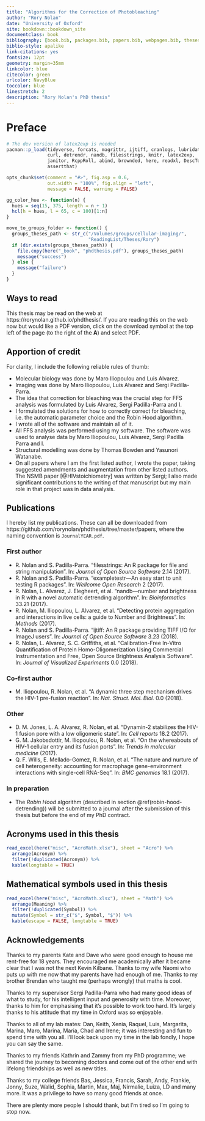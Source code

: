 ```yaml
--- 
title: "Algorithms for the Correction of Photobleaching"
author: "Rory Nolan"
date: "University of Oxford"
site: bookdown::bookdown_site
documentclass: book
bibliography: [book.bib, packages.bib, papers.bib, webpages.bib, theses.bib]
biblio-style: apalike
link-citations: yes
fontsize: 12pt
geometry: margin=35mm
linkcolor: blue
citecolor: green
urlcolor: NavyBlue
toccolor: blue
linestretch: 2
description: "Rory Nolan's PhD thesis"
---
```



# Preface {-}

```r
# The dev version of latex2exp is needed
pacman::p_load(tidyverse, forcats, magrittr, ijtiff, cranlogs, lubridate,
               curl, detrendr, nandb, filesstrings, knitr, latex2exp,
               janitor, RcppRoll, abind, brownded, here, readxl, DescTools,
               assertthat)

opts_chunk$set(comment = "#>", fig.asp = 0.6, 
               out.width = "100%", fig.align = "left",
               message = FALSE, warning = FALSE)

gg_color_hue <- function(n) {
  hues = seq(15, 375, length = n + 1)
  hcl(h = hues, l = 65, c = 100)[1:n]
}

move_to_groups_folder <- function() {
  groups_theses_path <- str_c("/Volumes/groups/cellular-imaging/",
                              "ReadingList/Theses/Rory")
  if (dir.exists(groups_theses_path)) {
    file.copy(here("_book", "phdthesis.pdf"), groups_theses_path)
    message("success")
  } else {
    message("failure")
  }
}
```


## Ways to read {-}

This thesis may be read on the web at https://rorynolan.github.io/phdthesis/. If you are reading this on the web now but would like a PDF version, click on the download symbol at the top left of the page (to the right of the __A__) and select PDF. 


## Apportion of credit {-}

For clarity, I include the following reliable rules of thumb:

* Molecular biology was done by Maro Iliopoulou and Luis Alvarez.
* Imaging was done by Maro Iliopoulou, Luis Alvarez and Sergi Padilla-Parra.
* The idea that correction for bleaching was the crucial step for FFS analysis was formulated by Luis Alvarez, Sergi Padilla-Parra and I.
* I formulated the solutions for how to correctly correct for bleaching, i.e. the automatic parameter choice and the Robin Hood algorithm.
* I wrote all of the software and maintain all of it.
* All FFS analysis was performed using my software. The software was used to analyse data by Maro Iliopoulou, Luis Alvarez, Sergi Padilla Parra and I. 
* Structural modelling was done by Thomas Bowden and Yasunori Watanabe.
* On all papers where I am the first listed author, I wrote the paper, taking suggested amendments and augmentation from other listed authors. The NSMB paper [@HIVstoichiometry] was written by Sergi; I also made significant contributions to the writing of that manuscript but my main role in that project was in data analysis. 


## Publications {-}

I hereby list my publications. These can all be downloaded from https://github.com/rorynolan/phdthesis/tree/master/papers, where the naming convention is `JournalYEAR.pdf`.

### First author {-}

* R. Nolan and S. Padilla-Parra. "filesstrings: An R package for file and
string manipulation". In: _Journal of Open Source Software_ 2.14 (2017).
* R. Nolan and S. Padilla-Parra. "exampletestr—An easy start to unit
testing R packages". In: _Wellcome Open Research_ 2 (2017).
* R. Nolan, L. Alvarez, J. Elegheert, et al. "nandb—number and brightness
in R with a novel automatic detrending algorithm". In: _Bioinformatics_ 33.21 (2017).
* R. Nolan, M. Iliopoulou, L. Alvarez, et al. "Detecting protein
aggregation and interactions in live cells: a guide to Number and
Brightness". In: _Methods_ (2017).
* R. Nolan and S. Padilla-Parra. "ijtiff: An R package providing TIFF I/O
for ImageJ users". In: _Journal of Open Source Software_ 3.23 (2018).
* R. Nolan, L. Alvarez, S. C. Griffiths, et al. “Calibration-Free In-Vitro
Quantification of Protein Homo-Oligomerization Using Commercial
Instrumentation and Free, Open Source Brightness Analysis Software”. In:
_Journal of Visualized Experiments_ 0.0 (2018).

### Co-first author {-}

* M. Iliopoulou, R. Nolan, et al. "A dynamic three step
mechanism drives the HIV-1 pre-fusion reaction". In: _Nat. Struct. Mol. Biol._
0.0 (2018).

### Other {-}

* D. M. Jones, L. A. Alvarez, R. Nolan, et al. "Dynamin-2 stabilizes the
HIV-1 fusion pore with a low oligomeric state". In: _Cell reports_ 18.2
(2017).
* G. M. Jakobsdottir, M. Iliopoulou, R. Nolan, et al. "On the whereabouts
of HIV-1 cellular entry and its fusion ports". In: _Trends in molecular
medicine_ (2017).
* Q. F. Wills, E. Mellado-Gomez, R. Nolan, et al. "The nature and nurture
of cell heterogeneity: accounting for macrophage gene-environment
interactions with single-cell RNA-Seq". In: _BMC genomics_ 18.1 (2017).


### In preparation {-}

* The _Robin Hood_ algorithm (described in section \@ref(robin-hood-detrending)) will be submitted to a journal after the submission of this thesis but before the end of my PhD contract.


## Acronyms used in this thesis {-}

```r
read_excel(here("misc", "AcroMath.xlsx"), sheet = "Acro") %>% 
  arrange(Acronym) %>% 
  filter(!duplicated(Acronym)) %>% 
  kable(longtable = TRUE)
```


## Mathematical symbols used in this thesis {-}

```r
read_excel(here("misc", "AcroMath.xlsx"), sheet = "Math") %>% 
  arrange(Meaning) %>% 
  filter(!duplicated(Symbol)) %>%
  mutate(Symbol = str_c("$", Symbol, "$")) %>% 
  kable(escape = FALSE, longtable = TRUE)
```


## Acknowledgements {-}

Thanks to my parents Kate and Dave who were good enough to house me rent-free for 18 years. They encouraged me academically after it became clear that I was not the next Kevin Kilbane. Thanks to my wife Naomi who puts up with me now that my parents have had enough of me. Thanks to my brother Brendan who taught me (perhaps wrongly) that maths is cool.

Thanks to my supervisor Sergi Padilla-Parra who had many good ideas of what to study, for his intelligent input and generosity with time. Moreover, thanks to him for emphasising that it's possible to work too hard. It's largely thanks to his attitude that my time in Oxford was so enjoyable. 

Thanks to all of my lab mates: Dan, Keith, Xenia, Raquel, Luis, Margarita, Marina, Maro, Marina, Maria, Chad and Irene; it was interesting and fun to spend time with you all. I'll look back upon my time in the lab fondly, I hope you can say the same. 

Thanks to my friends Kathrin and Zammy from my PhD programme; we shared the journey to becoming doctors and come out of the other end with lifelong friendships as well as new titles.

Thanks to my college friends Bas, Jessica, Francis, Sarah, Andy, Frankie, Jonny, Suze, Walid, Sophia, Martin, Max, Maj, Nirmalie, Luiza, LD and many more. It was a privilege to have so many good friends at once.

There are plenty more people I should thank, but I'm tired so I'm going to stop now.